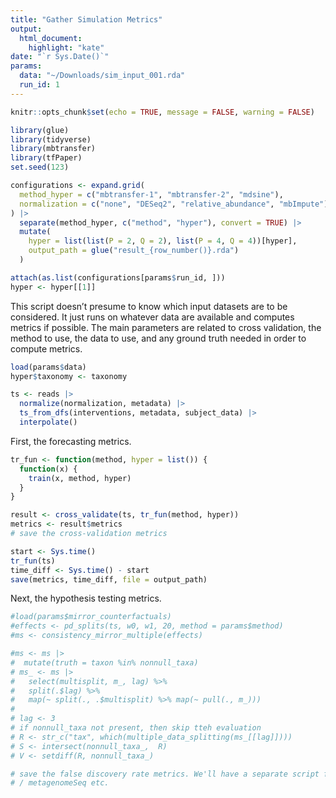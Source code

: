 ```yaml
---
title: "Gather Simulation Metrics"
output: 
  html_document:
    highlight: "kate"
date: "`r Sys.Date()`"
params:
  data: "~/Downloads/sim_input_001.rda"
  run_id: 1
---
```


```r
knitr::opts_chunk$set(echo = TRUE, message = FALSE, warning = FALSE)
```

```r
library(glue)
library(tidyverse)
library(mbtransfer)
library(tfPaper)
set.seed(123)
```

```r
configurations <- expand.grid(
  method_hyper = c("mbtransfer-1", "mbtransfer-2", "mdsine"),
  normalization = c("none", "DESeq2", "relative_abundance", "mbImpute")
) |>
  separate(method_hyper, c("method", "hyper"), convert = TRUE) |>
  mutate(
    hyper = list(list(P = 2, Q = 2), list(P = 4, Q = 4))[hyper],
    output_path = glue("result_{row_number()}.rda")
  )

attach(as.list(configurations[params$run_id, ]))
hyper <- hyper[[1]]
```

This script doesn't presume to know which input datasets are to be considered.
It just runs on whatever data are available and computes metrics if possible.
The main parameters are related to cross validation, the method to use, the data
to use, and any ground truth needed in order to compute metrics.

```r
load(params$data)
hyper$taxonomy <- taxonomy

ts <- reads |>
  normalize(normalization, metadata) |>
  ts_from_dfs(interventions, metadata, subject_data) |>
  interpolate()
```

First, the forecasting metrics.

```r
tr_fun <- function(method, hyper = list()) {
  function(x) {
    train(x, method, hyper)
  }
}

result <- cross_validate(ts, tr_fun(method, hyper))
metrics <- result$metrics
# save the cross-validation metrics
```

```r
start <- Sys.time()
tr_fun(ts)
time_diff <- Sys.time() - start
save(metrics, time_diff, file = output_path)
```

Next, the hypothesis testing metrics.

```r
#load(params$mirror_counterfactuals)
#effects <- pd_splits(ts, w0, w1, 20, method = params$method)
#ms <- consistency_mirror_multiple(effects)
```

```r
#ms <- ms |>
#  mutate(truth = taxon %in% nonnull_taxa)
# ms_ <- ms |>
#   select(multisplit, m_, lag) %>% 
#   split(.$lag) %>%
#   map(~ split(., .$multisplit) %>% map(~ pull(., m_)))
# 
# lag <- 3
# if nonnull_taxa not present, then skip tteh evaluation
# R <- str_c("tax", which(multiple_data_splitting(ms_[[lag]])))
# S <- intersect(nonnull_taxa_,  R)
# V <- setdiff(R, nonnull_taxa_)

# save the false discovery rate metrics. We'll have a separate script for DESeq2
# / metagenomeSeq etc.
```

